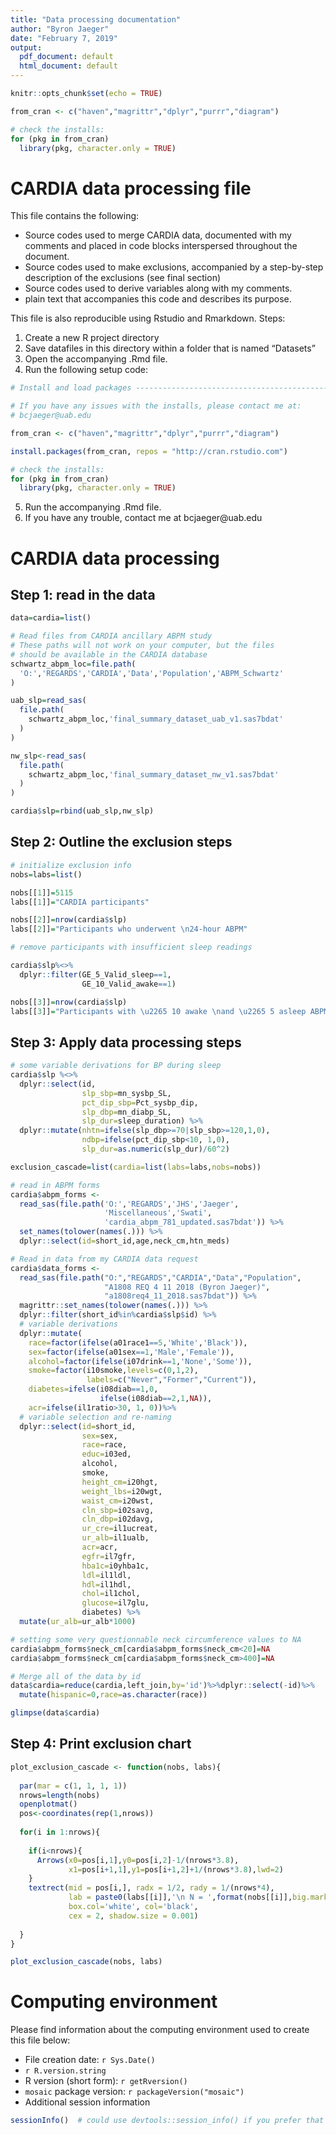 ```yaml
---
title: "Data processing documentation"
author: "Byron Jaeger"
date: "February 7, 2019"
output:
  pdf_document: default
  html_document: default
---
```



```r
knitr::opts_chunk$set(echo = TRUE)

from_cran <- c("haven","magrittr","dplyr","purrr","diagram")

# check the installs:
for (pkg in from_cran)
  library(pkg, character.only = TRUE)

```

# CARDIA data processing file

This file contains the following: 

* Source codes used to merge CARDIA data, documented with my comments and placed in code blocks interspersed throughout the document. 
* Source codes used to make exclusions, accompanied by a step-by-step description of the exclusions (see final section)
* Source codes used to derive variables along with my comments. 
* plain text that accompanies this code and describes its purpose. 

This file is also reproducible using Rstudio and Rmarkdown. Steps: 

1. Create a new R project directory
2. Save datafiles in this directory within a folder that is named "Datasets"
3. Open the accompanying .Rmd file.
4. Run the following setup code:

```r

# Install and load packages -----------------------------------------------

# If you have any issues with the installs, please contact me at:
# bcjaeger@uab.edu

from_cran <- c("haven","magrittr","dplyr","purrr","diagram")

install.packages(from_cran, repos = "http://cran.rstudio.com")

# check the installs:
for (pkg in from_cran)
  library(pkg, character.only = TRUE)


```
5. Run the accompanying .Rmd file.
6. If you have any trouble, contact me at bcjaeger@uab.edu

# CARDIA data processing

## Step 1: read in the data

```r

data=cardia=list()

# Read files from CARDIA ancillary ABPM study
# These paths will not work on your computer, but the files 
# should be available in the CARDIA database
schwartz_abpm_loc=file.path(
  'O:','REGARDS','CARDIA','Data','Population','ABPM_Schwartz'
)

uab_slp=read_sas(
  file.path(
    schwartz_abpm_loc,'final_summary_dataset_uab_v1.sas7bdat'
  )
)

nw_slp<-read_sas(
  file.path(
    schwartz_abpm_loc,'final_summary_dataset_nw_v1.sas7bdat'
  )
)

cardia$slp=rbind(uab_slp,nw_slp) 

```

## Step 2: Outline the exclusion steps

```r

# initialize exclusion info
nobs=labs=list()

nobs[[1]]=5115
labs[[1]]="CARDIA participants"

nobs[[2]]=nrow(cardia$slp)
labs[[2]]="Participants who underwent \n24-hour ABPM"

# remove participants with insufficient sleep readings

cardia$slp%<>%
  dplyr::filter(GE_5_Valid_sleep==1,
                GE_10_Valid_awake==1) 

nobs[[3]]=nrow(cardia$slp)
labs[[3]]="Participants with \u2265 10 awake \nand \u2265 5 asleep ABPM readings"

```

## Step 3: Apply data processing steps

```r

# some variable derivations for BP during sleep
cardia$slp %<>%
  dplyr::select(id,
                slp_sbp=mn_sysbp_SL,
                pct_dip_sbp=Pct_sysbp_dip,
                slp_dbp=mn_diabp_SL,
                slp_dur=sleep_duration) %>%
  dplyr::mutate(nhtn=ifelse(slp_dbp>=70|slp_sbp>=120,1,0),
                ndbp=ifelse(pct_dip_sbp<10, 1,0),
                slp_dur=as.numeric(slp_dur)/60^2)

exclusion_cascade=list(cardia=list(labs=labs,nobs=nobs))

# read in ABPM forms
cardia$abpm_forms <- 
  read_sas(file.path('O:','REGARDS','JHS','Jaeger',
                     'Miscellaneous','Swati',
                     'cardia_abpm_781_updated.sas7bdat')) %>% 
  set_names(tolower(names(.))) %>%
  dplyr::select(id=short_id,age,neck_cm,htn_meds)

# Read in data from my CARDIA data request
cardia$data_forms <- 
  read_sas(file.path("O:","REGARDS","CARDIA","Data","Population",
                     "A1808 REQ 4 11 2018 (Byron Jaeger)",
                     "a1808req4_11_2018.sas7bdat")) %>%
  magrittr::set_names(tolower(names(.))) %>% 
  dplyr::filter(short_id%in%cardia$slp$id) %>% 
  # variable derivations
  dplyr::mutate(
    race=factor(ifelse(a01race1==5,'White','Black')),
    sex=factor(ifelse(a01sex==1,'Male','Female')),
    alcohol=factor(ifelse(i07drink==1,'None','Some')),
    smoke=factor(i10smoke,levels=c(0,1,2),
                 labels=c("Never","Former","Current")),
    diabetes=ifelse(i08diab==1,0,
                    ifelse(i08diab==2,1,NA)),
    acr=ifelse(il1ratio>30, 1, 0))%>%
  # variable selection and re-naming
  dplyr::select(id=short_id,
                sex=sex,
                race=race,
                educ=i03ed,
                alcohol,
                smoke,
                height_cm=i20hgt,
                weight_lbs=i20wgt,
                waist_cm=i20wst,
                cln_sbp=i02savg,
                cln_dbp=i02davg,
                ur_cre=il1ucreat,
                ur_alb=il1ualb,
                acr=acr,
                egfr=il7gfr,
                hba1c=i0yhba1c,
                ldl=il1ldl,
                hdl=il1hdl,
                chol=il1chol,
                glucose=il7glu,
                diabetes) %>%
  mutate(ur_alb=ur_alb*1000)

# setting some very questionnable neck circumference values to NA
cardia$abpm_forms$neck_cm[cardia$abpm_forms$neck_cm<20]=NA
cardia$abpm_forms$neck_cm[cardia$abpm_forms$neck_cm>400]=NA

# Merge all of the data by id
data$cardia=reduce(cardia,left_join,by='id')%>%dplyr::select(-id)%>%
  mutate(hispanic=0,race=as.character(race))

glimpse(data$cardia)

```

## Step 4: Print exclusion chart

```r

plot_exclusion_cascade <- function(nobs, labs){
  
  par(mar = c(1, 1, 1, 1))
  nrows=length(nobs)
  openplotmat()
  pos<-coordinates(rep(1,nrows))
  
  for(i in 1:nrows){
    
    if(i<nrows){
      Arrows(x0=pos[i,1],y0=pos[i,2]-1/(nrows*3.8),
             x1=pos[i+1,1],y1=pos[i+1,2]+1/(nrows*3.8),lwd=2)
    }
    textrect(mid = pos[i,], radx = 1/2, rady = 1/(nrows*4),
             lab = paste0(labs[[i]],'\n N = ',format(nobs[[i]],big.mark=',')), 
             box.col='white', col='black',
             cex = 2, shadow.size = 0.001)
    
  }
}

plot_exclusion_cascade(nobs, labs)

```


# Computing environment

Please find information about the computing environment used to create this file below:

  * File creation date: `r Sys.Date()`
  * `r R.version.string`
  * R version (short form): `r getRversion()`
  * `mosaic` package version: `r packageVersion("mosaic")`
  * Additional session information

```r
sessionInfo()  # could use devtools::session_info() if you prefer that
```
  